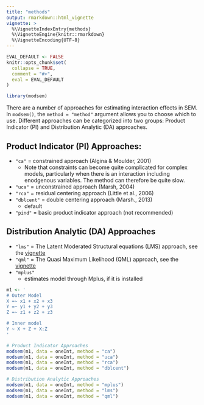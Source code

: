 ```yaml
---
title: "methods"
output: rmarkdown::html_vignette
vignette: >
  %\VignetteIndexEntry{methods}
  %\VignetteEngine{knitr::rmarkdown}
  %\VignetteEncoding{UTF-8}
---
```


```r
EVAL_DEFAULT <- FALSE
knitr::opts_chunk$set(
  collapse = TRUE,
  comment = "#>",
  eval = EVAL_DEFAULT
)
```

```r
library(modsem)
```
There are a number of approaches for estimating interaction effects in SEM. 
In `modsem()`, the `method = "method"` argument allows you to choose which to use.
Different approaches can be categorized into two groups: 
Product Indicator (PI) and Distribution Analytic (DA) approaches.

## Product Indicator (PI) Approaches:
- `"ca"` = constrained approach (Algina & Moulder, 2001)
    - Note that constraints can become quite complicated for complex models, 
      particularly when there is an interaction including enodgenous variables.
      The method can therefore be quite slow. 
- `"uca"` = unconstrained approach (Marsh, 2004)
- `"rca"` = residual centering approach (Little et al., 2006)
- `"dblcent"` = double centering approach (Marsh., 2013)
  - default 
- `"pind"` = basic product indicator approach (not recommended)

## Distribution Analytic (DA) Approaches
- `"lms"` = The Latent Moderated Structural equations (LMS) approach, see the [vignette](https://modsem.org/articles/lms_qml.html)
- `"qml"` = The Quasi Maximum Likelihood (QML) approach, see the [vignette](https://modsem.org/articles/lms_qml.html)
- `"mplus"` 
  - estimates model through Mplus, if it is installed

```r

m1 <- '
# Outer Model
X =~ x1 + x2 + x3
Y =~ y1 + y2 + y3
Z =~ z1 + z2 + z3

# Inner model
Y ~ X + Z + X:Z 
'

# Product Indicator Approaches
modsem(m1, data = oneInt, method = "ca")
modsem(m1, data = oneInt, method = "uca")
modsem(m1, data = oneInt, method = "rca")
modsem(m1, data = oneInt, method = "dblcent")

# Distribution Analytic Approaches
modsem(m1, data = oneInt, method = "mplus")
modsem(m1, data = oneInt, method = "lms")
modsem(m1, data = oneInt, method = "qml")
```
